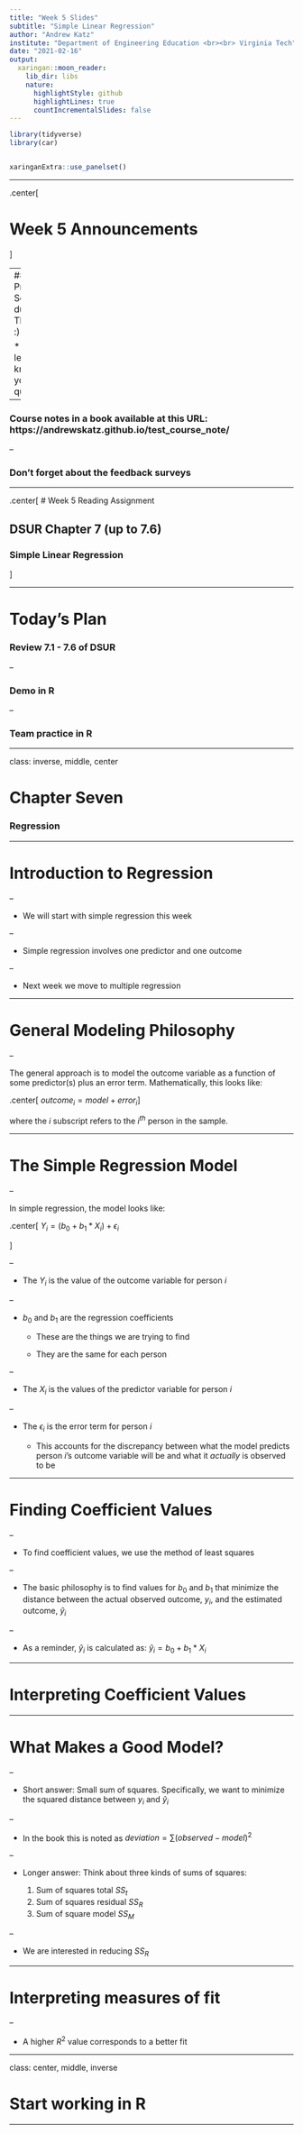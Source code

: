 ```yaml
---
title: "Week 5 Slides"
subtitle: "Simple Linear Regression"
author: "Andrew Katz"
institute: "Department of Engineering Education <br><br> Virginia Tech"
date: "2021-02-16"
output:
  xaringan::moon_reader:
    lib_dir: libs
    nature:
      highlightStyle: github
      highlightLines: true
      countIncrementalSlides: false
---
```

```r
library(tidyverse)
library(car)


xaringanExtra::use_panelset()


```


---

.center[

# Week 5 Announcements

]

--
### Problem Set 1 is due Thursday :)

* Please let me know if you have questions!

--

### Course notes in a book available at this URL: https://andrewskatz.github.io/test_course_note/

--

### Don't forget about the feedback surveys





---

.center[
# Week 5 Reading Assignment

## DSUR Chapter 7 (up to 7.6)  
### Simple Linear Regression


]



---


# Today's Plan

### Review 7.1 - 7.6 of DSUR

--

### Demo in R

--

### Team practice in R

---


class: inverse, middle, center



# Chapter Seven

### Regression


---

# Introduction to Regression

--

* We will start with simple regression this week

--

* Simple regression involves one predictor and one outcome

--

* Next week we move to multiple regression





---

# General Modeling Philosophy

--

The general approach is to model the outcome variable as a function of some predictor(s) plus an error term. Mathematically, this looks like:

.center[
$outcome_i = model + error_i$
]

where the $i$ subscript refers to the $i^{th}$ person in the sample. 



---

# The Simple Regression Model

--

In simple regression, the model looks like:

.center[
$Y_i = (b_0 + b_1 * X_i) + \epsilon_i$

]

--

* The $Y_i$ is the value of the outcome variable for person $i$

--

* $b_0$ and $b_1$ are the regression coefficients

  * These are the things we are trying to find
  
  * They are the same for each person

--
  
* The $X_i$ is the values of the predictor variable for person $i$

--

* The $\epsilon_i$ is the error term for person $i$

  * This accounts for the discrepancy between what the model predicts person $i$'s outcome variable will be and what it _actually_ is observed to be

---

# Finding Coefficient Values

--

* To find coefficient values, we use the method of least squares

--

* The basic philosophy is to find values for $b_0$ and $b_1$ that minimize the distance between the actual observed outcome, $y_i$, and the estimated outcome, $\hat{y}_i$

--

* As a reminder, $\hat{y}_i$ is calculated as:  $\hat{y}_i = b_0 + b_1*X_i$ 

---

# Interpreting Coefficient Values


---

# What Makes a Good Model?

--

* Short answer: Small sum of squares. Specifically, we want to minimize the squared distance between $y_i$ and $\hat{y}_i$

--

* In the book this is noted as $deviation = \sum(observed - model)^2$

--

* Longer answer: Think about three kinds of sums of squares:

  1. Sum of squares total $SS_t$
  2. Sum of squares residual $SS_R$
  3. Sum of square model $SS_M$

--

* We are interested in reducing $SS_R$


---

# Interpreting measures of fit

--

* A higher $R^2$ value corresponds to a better fit


---

class: center, middle, inverse

# Start working in R


---








